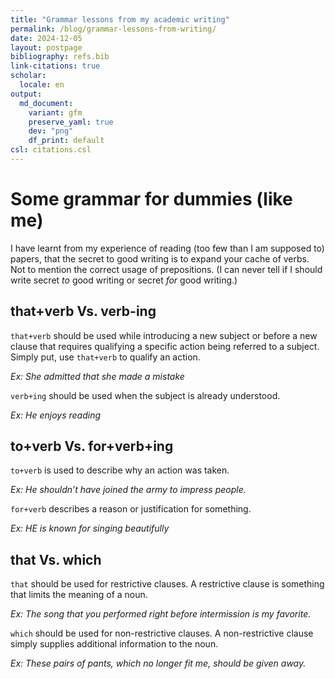 ```yaml
---
title: "Grammar lessons from my academic writing"
permalink: /blog/grammar-lessons-from-writing/
date: 2024-12-05
layout: postpage
bibliography: refs.bib
link-citations: true
scholar:
  locale: en
output:
  md_document:
    variant: gfm
    preserve_yaml: true
    dev: "png"
    df_print: default
csl: citations.csl
---
```


# Some grammar for dummies (like me) 

I have learnt from my experience of reading (too few than I am supposed to) papers, that the secret to good writing is to expand your cache of verbs. Not to mention the correct usage of prepositions. (I can never tell if I should write secret _to_ good writing or secret _for_ good writing.)

## that+verb Vs. verb-ing 

`that+verb` should be used while introducing a new subject or before a new clause that requires qualifying a specific action being referred to a subject. Simply put, use `that+verb` to qualify an action. 

_Ex: She admitted that she made a mistake_

 `verb+ing` should be used when the subject is already understood.

_Ex: He enjoys reading_

## to+verb Vs. for+verb+ing

`to+verb` is used to describe why an action was taken. 

_Ex: He shouldn’t have joined the army to impress people._

`for+verb` describes a reason or justification for something. 

_Ex: HE is known for singing beautifully_

## that Vs. which

`that` should be used for restrictive clauses. A restrictive clause is something that limits the meaning of a noun. 

_Ex: The song that you performed right before intermission is my favorite._

`which` should be used for non-restrictive clauses. A non-restrictive clause simply supplies additional information to the noun.

_Ex: These pairs of pants, which no longer fit me, should be given away._





